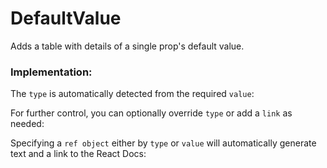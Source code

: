 
<Meta of={DefaultValueStories} />

# DefaultValue

Adds a table with details of a single prop's default value.

<Story of={DefaultValueStories.Props} />

### Implementation:

The `type` is automatically detected from the required `value`:

<Story of={DefaultValueStories.AutomaticTypeSource} />

<Story of={DefaultValueStories.AutomaticType} />

For further control, you can optionally override `type` or add a `link` as needed:

<Story of={DefaultValueStories.ManualTypeWithLinkSource} />

<Story of={DefaultValueStories.ManualTypeWithLink} />

Specifying a `ref object` either by `type` or `value` will automatically generate text and a link to the React Docs:

<Story of={DefaultValueStories.RefTypeSource} />

<Story of={DefaultValueStories.RefType} />
